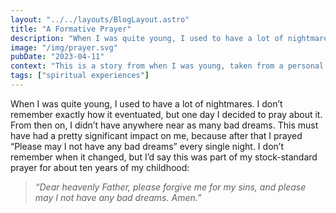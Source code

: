 ```yaml
---
layout: "../../layouts/BlogLayout.astro"
title: "A Formative Prayer"
description: "When I was quite young, I used to have a lot of nightmares. One day I decided to pray about it..."
image: "/img/prayer.svg"
pubDate: "2023-04-11"
context: "This is a story from when I was young, taken from a personal journal of key moments in my relationship with God."
tags: ["spiritual experiences"]
---
```


When I was quite young, I used to have a lot of nightmares. I don’t remember exactly how it eventuated, but one day I decided to pray about it. From then on, I didn’t have anywhere near as many bad dreams. This must have had a pretty significant impact on me, because after that I prayed “Please may I not have any bad dreams” every single night. I don’t remember when it changed, but I’d say this was part of my stock-standard prayer for about ten years of my childhood:

> _“Dear heavenly Father, please forgive me for my sins, and please may I not have any bad dreams. Amen.”_
